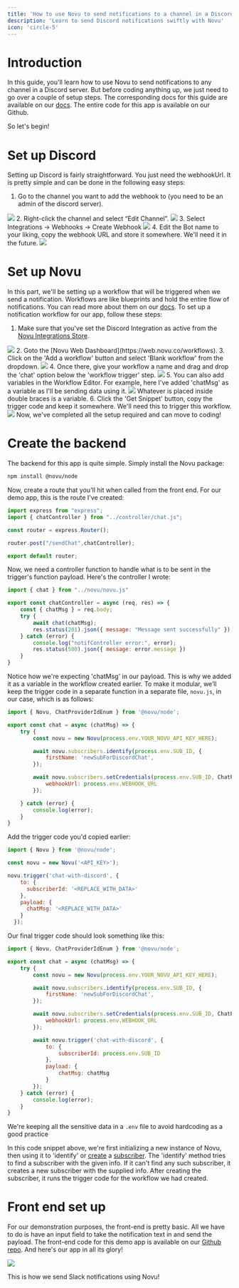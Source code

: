 ```yaml
---
title: 'How to use Novu to send notifications to a channel in a Discord server'
description: 'Learn to send Discord notifications swiftly with Novu'
icon: 'circle-5'
---
```


# Introduction

In this guide, you'll learn how to use Novu to send notifications to any channel in a Discord server. But before coding anything up, we just need to go over a couple of setup steps.
The corresponding docs for this guide are available on our [docs](https://docs.novu.co/channels-and-providers/chat/discord).
<Note>The entire code for this app is available on our Github.</Note>

So let's begin!

# Set up Discord
Setting up Discord is fairly straightforward. You just need the webhookUrl. It is pretty simple and can be done in the following easy steps:
1. Go to the channel you want to add the webhook to (you need to be an admin of the discord server).
<Frame caption="Go to the channel on Discord"><img src="/images/discord-guide/channel.png" /> </Frame>
2. Right-click the channel and select “Edit Channel”.
<Frame caption="Right click and select 'Edit'"><img src="/images/discord-guide/edit.png" /> </Frame>
3. Select Integrations -> Webhooks -> Create Webhook
<Frame caption="Create webhook from the Integrations menu"><img src="/images/discord-guide/integrations.png" /> </Frame>
4. Edit the Bot name to your liking, copy the webhook URL and store it somewhere. We'll need it in the future.
<Frame caption="Copy the webhookUrl and keep it somewhere"><img src="/images/discord-guide/webhook.png" /> </Frame>

# Set up Novu
In this part, we'll be setting up a workflow that will be triggered when we send a notification. Workflows are like blueprints and hold the entire flow of notifications. You can read more about them on our [docs](). To set up a notification workflow for our app, follow these steps:
1. Make sure that you've set the Discord Integration as active from the [Novu Integrations Store](https://web.novu.co/integrations).
<Frame caption="Make sure Discord Integration is active"><img src="/images/discord-guide/active.png" /> </Frame>
2. Goto the [Novu Web Dashboard](https://web.novu.co/workflows).
3. Click on the 'Add a workflow' button and select 'Blank workflow' from the dropdown.
<Frame caption="Create a workflow from the Novu Web Dashboard"><img src="/images/guides/slack-guide/workflow.png" /> </Frame>
4. Once there, give your workflow a name and drag and drop the 'chat' option below the 'workflow trigger' step.
<Frame caption="Drag and drop the 'chat' option"><img src="/images/guides/slack-guide/drag.png" /> </Frame>
5. You can also add variables in the Workflow Editor. For example, here I've added 'chatMsg' as a variable as I'll be sending data using it.
<Frame caption="Configure the step as per your liking"><img src="/images/discord-guide/chat.png" /> </Frame>
<Info>Whatever is placed inside double braces is a variable.</Info>
6. Click the 'Get Snippet' button, copy the trigger code and keep it somewhere. We'll need this to trigger this workflow.
<Frame caption="Copy the trigger code"><img src="/images/discord-guide/snippet.png" /> </Frame>
Now, we've completed all the setup required and can move to coding!

# Create the backend
The backend for this app is quite simple. Simply install the Novu package:
```bash
npm install @novu/node

```
Now, create a route that you'll hit when called from the front end. For our demo app, this is the route I've created:
```jsx
import express from "express";
import { chatController } from "../controller/chat.js";

const router = express.Router();

router.post("/sendChat",chatController);

export default router;
```

Now, we need a controller function to handle what is to be sent in the trigger's function payload. Here's the controller I wrote:
```jsx
import { chat } from "../novu/novu.js"

export const chatController = async (req, res) => {
    const { chatMsg } = req.body;
    try {
        await chat(chatMsg);
        res.status(201).json({ message: "Message sent successfully" });
    } catch (error) {
        console.log("notifController error:", error);
        res.status(500).json({ message: error.message })
    }
}
```
<Info>Notice how we're expecting 'chatMsg' in our payload. This is why we added it as a variable in the workflow created earlier.</Info>
To make it modular, we’ll keep the trigger code in a separate function in a separate file, `novu.js`, in our case, which is as follows:
```jsx
import { Novu, ChatProviderIdEnum } from '@novu/node';

export const chat = async (chatMsg) => {
    try {
        const novu = new Novu(process.env.YOUR_NOVU_API_KEY_HERE);

        await novu.subscribers.identify(process.env.SUB_ID, {
            firstName: 'newSubForDiscordChat',
        });

        await novu.subscribers.setCredentials(process.env.SUB_ID, ChatProviderIdEnum.Discord, {
            webhookUrl: process.env.WEBHOOK_URL
        });

    } catch (error) {
        console.log(error);
    }
}
```
Add the trigger code you'd copied earlier:
```jsx
import { Novu } from '@novu/node'; 

const novu = new Novu('<API_KEY>');

novu.trigger('chat-with-discord', {
    to: {
      subscriberId: '<REPLACE_WITH_DATA>'
    },
    payload: {
      chatMsg: '<REPLACE_WITH_DATA>'
    }
  });
```

Our final trigger code should look something like this:
```jsx
import { Novu, ChatProviderIdEnum } from '@novu/node';

export const chat = async (chatMsg) => {
    try {
        const novu = new Novu(process.env.YOUR_NOVU_API_KEY_HERE);

        await novu.subscribers.identify(process.env.SUB_ID, {
            firstName: 'newSubForDiscordChat',
        });

        await novu.subscribers.setCredentials(process.env.SUB_ID, ChatProviderIdEnum.Discord, {
            webhookUrl: process.env.WEBHOOK_URL
        });

        await novu.trigger('chat-with-discord', {
            to: {
                subscriberId: process.env.SUB_ID
            },
            payload: {
                chatMsg: chatMsg
            }
        });
    } catch (error) {
        console.log(error);
    }
}
```
<Info>We're keeping all the sensitive data in a `.env` file to avoid hardcoding as a good practice</Info>

In this code snippet above, we're first initializing a new instance of Novu, then using it to 'identify' or [create](https://docs.novu.co/subscribers/subscribers#create-a-subscriber) a [subscriber](https://docs.novu.co/subscribers/subscribers). 
<Info>The 'identify' method tries to find a subscriber with the given info. If it can't find any such subscriber, it creates a new subscriber with the supplied info.</Info>
After creating the subscriber, it runs the trigger code for the workflow we had created.

# Front end set up
For our demonstration purposes, the front-end is pretty basic. All we have to do is have an input field to take the notification text in and send the payload. The front-end code for this demo app is available on our [Github repo](). 
And here's our app in all its glory!

<Frame caption="Our app in action!"><img src="/images/discord-guide/outputt.gif" /> </Frame>

This is how we send Slack notifications using Novu!